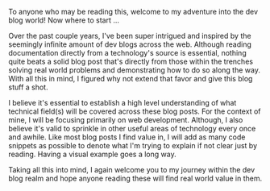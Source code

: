 To anyone who may be reading this, welcome to my adventure into the dev blog
world! Now where to start ...

<Spacer />

Over the past couple years, I&apos;ve been super intrigued and inspired by the
seemingly infinite amount of dev blogs across the web. Although reading
documentation directly from a technology&apos;s source is essential, nothing
quite beats a solid blog post that&apos;s directly from those within the
trenches solving <FancyText>real world</FancyText> problems and demonstrating
how to do so along the way. With all this in mind, I figured why not extend that
favor and give this blog stuff a shot.

<Spacer />

I believe it&apos;s essential to establish a high level understanding of what
technical field(s) will be covered across these blog posts. For the context of
mine, I will be focusing primarily on <FancyText>web development</FancyText>.
Although, I also believe it&apos;s valid to sprinkle in other useful areas of
technology every once and awhile. Like most blog posts I find value in, I will
add as many code snippets as possible to denote what I&apos;m trying to explain
if not clear just by reading. Having a visual example goes a long way.

<Spacer />

Taking all this into mind, I again welcome you to my journey within the dev blog
realm and hope anyone reading these will find <FancyText>real world</FancyText>
value in them.
